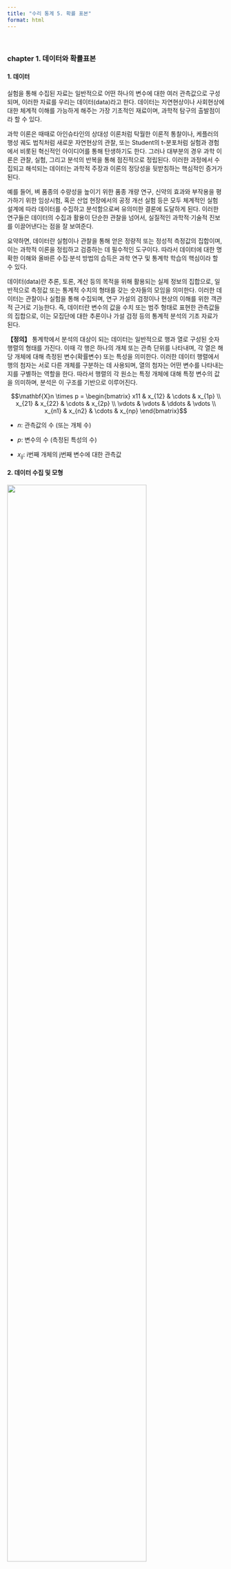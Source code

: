 ```yaml
---
title: "수리 통계 5. 확률 표본"
format: html
---
```


<br>

### chapter 1. 데이터와 확률표본 

#### 1. 데이터 

실험을 통해 수집된 자료는 일반적으로 어떤 하나의 변수에 대한 여러
관측값으로 구성되며, 이러한 자료를 우리는 데이터(data)라고 한다.
데이터는 자연현상이나 사회현상에 대한 체계적 이해를 가능하게 해주는 가장
기초적인 재료이며, 과학적 탐구의 출발점이라 할 수 있다.

과학 이론은 때때로 아인슈타인의 상대성 이론처럼 탁월한 이론적 통찰이나,
케플러의 행성 궤도 법칙처럼 새로운 자연현상의 관찰, 또는 Student의
t-분포처럼 실험과 경험에서 비롯된 혁신적인 아이디어를 통해 탄생하기도
한다. 그러나 대부분의 경우 과학 이론은 관찰, 실험, 그리고 분석의 반복을
통해 점진적으로 정립된다. 이러한 과정에서 수집되고 해석되는 데이터는
과학적 주장과 이론의 정당성을 뒷받침하는 핵심적인 증거가 된다.

예를 들어, 벼 품종의 수량성을 높이기 위한 품종 개량 연구, 신약의 효과와
부작용을 평가하기 위한 임상시험, 혹은 산업 현장에서의 공정 개선 실험
등은 모두 체계적인 실험 설계에 따라 데이터를 수집하고 분석함으로써
유의미한 결론에 도달하게 된다. 이러한 연구들은 데이터의 수집과 활용이
단순한 관찰을 넘어서, 실질적인 과학적·기술적 진보를 이끌어낸다는 점을 잘
보여준다.

요약하면, 데이터란 실험이나 관찰을 통해 얻은 정량적 또는 정성적 측정값의
집합이며, 이는 과학적 이론을 정립하고 검증하는 데 필수적인 도구이다.
따라서 데이터에 대한 명확한 이해와 올바른 수집·분석 방법의 습득은 과학
연구 및 통계학 학습의 핵심이라 할 수 있다.

데이터(data)란 추론, 토론, 계산 등의 목적을 위해 활용되는 실제 정보의
집합으로, 일반적으로 측정값 또는 통계적 수치의 형태를 갖는 숫자들의
모임을 의미한다. 이러한 데이터는 관찰이나 실험을 통해 수집되며, 연구
가설의 검정이나 현상의 이해를 위한 객관적 근거로 기능한다. 즉, 데이터란
변수의 값을 수치 또는 범주 형태로 표현한 관측값들의 집합으로, 이는
모집단에 대한 추론이나 가설 검정 등의 통계적 분석의 기초 자료가 된다.

**【정의】** 통계학에서 분석의 대상이 되는 데이터는 일반적으로 행과 열로 구성된 숫자
행렬의 형태를 가진다. 이때 각 행은 하나의 개체 또는 관측 단위를
나타내며, 각 열은 해당 개체에 대해 측정된 변수(확률변수) 또는 특성을
의미한다. 이러한 데이터 행렬에서 행의 첨자는 서로 다른 개체를 구분하는
데 사용되며, 열의 첨자는 어떤 변수를 나타내는지를 구별하는 역할을 한다.
따라서 행렬의 각 원소는 특정 개체에 대해 특정 변수의 값을 의미하며,
분석은 이 구조를 기반으로 이루어진다.

$$\mathbf{X}n \times p = \begin{bmatrix}
x11 & x_{12} & \cdots & x_{1p} \\
x_{21} & x_{22} & \cdots & x_{2p} \\
 \vdots & \vdots & \ddots & \vdots \\
x_{n1} & x_{n2} & \cdots & x_{np}
\end{bmatrix}$$

- $n$: 관측값의 수 (또는 개체 수)

- $p$: 변수의 수 (측정된 특성의 수)

- $x_{ij}$: i번째 개체의 j번째 변수에 대한 관측값

#### 2. 데이터 수집 및 모형 

![](images/빅데이터3v.png){fig-align="center" width="80%"}

Veracity(데이터 정확성) + Value(데이터 가치) = 5V of Big Data

데이터는 객관적인가? NO \<- 수집되는 데이터는 목적이 있다. even
빅데이터 - 분석자의 의도없이 매초 단위로 엄청난 자동 저장되는 데이터도
일단 분석 대상이 되는 순간 그 데이터는 목적을 가지게 되므로 객관성을
상실한다.

데이터는 관심을 갖는 모집단 개체로부터 분석 대상 특성을 관측, 측정 등을
통하여 얻어지는 숫자(고전적 데이터), 문자(텍스트 마이닝), 음성,
이미지(빅데이터) 형식이다.

![](images/탐색적 확증적.png){fig-align="center" width="80%"}

(전통적인 통계방법) 과학에서 이론이 제안되고 데이터 분석이 이루어지는
경우보다는 (빅데이터 통계방법)데이터로부터 새로운 이론이나 모형을
도출하는 경우가 많고 탐색적 자료 분석에 의해 제안된 이론이나 모형은 다시
확증적 방법에 의해 유의성이 (연구가설이 적합하다) 검증되므로 모형과
데이터는 순환 사이클을 갖는다.

통계적 모형은 과학적 진실이기 보다는 분석 대상이 되는 사실(현황)의
대표적 모형이다. 예를 들어, 회귀모형에서는 선형함수(모형)이 설명하지
못하는 오차항(e)이존재하고 이 오차항은 평균 0, 분산 $\sigma^{2}$인
정규분포를 따른다고 가정한다.

#### 3. 데이터와 모집단 

##### \(1) 모집단과 확률변수

관심의 대상이 되는 개체 전체를 모집단이라 한다. 예를 들어 코스피 지수와
등록된 기업의 주가에 관심이 있다면 코스피 등록된 기업들이 모집단이 된다.
전국 대학생들의 흡연율, 일주일 공부시간, 폰에 저장된 친구 전화번호
개수에 관심이 있다면 조사시점 기준 대학에 등록한 대학생이 모집단이 된다.

모집단을 구성하는 개체의 관심 특성을 (확률)변수라 한다. 코스피 예제에서
확률변수는 주가(시작가, 최고가, 최저가, 종가)이고 관측은 일별(주 중
5일)로 관측된다. 주가는 연속형 확률변수이고 측정형이다. 시간적
측면에서는 시계열 데이터이다. 대학생 예제의 확률변수는 흡연여부, 일주일
공부시간이다. 흡연여부와 친구번호 개수는 이산형 확률변수, 공부시간은
연속형 확률변수이다.

##### \(2)  모집단 관심 정보

![](images/확률표본.png){fig-align="center" width="40%"}

모집단 관심 특성 확률변수의 모든 정보는 $f(x;\theta)$, 확률분포함수와
모수로 요약된다. $f(x)$에 대하여 모르는 상황은 다음 2가지 중 하나이다.

1. 모집단 확률분포함수 $f(x)$는 알려져 있지 않다.

2. $f(x)$의 형태는 모수 $\theta$까지는 알려져 있다.

일반적으로 $f(x)$에 대한 관심이보다는 요약값인 $\theta$에 관심을
가지므로 위의 (2) 상황에서 추론을 한다. (예) 가구소득은 로그정규분포를
따른다고 가정하고 평균과 표준편차에 대한 추론을 하게 된다.

**모집단 확률분포함수 $f(x)$**

모집단 확률변수에 대한 모든 정보는 확률분포함수를 얻으면 얻을 수 있다.
이산형 확률변수의 모집단 확률밀도함수는 베르누이 시행 가정 하에 구할 수
있지만 연속형 모집단 확률분포함수는 이론적으로 가정하거나 수집된
데이터(확률표본)로부터 얻을 수 있는데 이를 실증적 확률분포함수라 한다.

**모수 $f(x;\theta)$**

확률분포함수의 모든 개체의 관측값의 정보를 가지고 있으므로 모집단의
확률분포함수를 구할 수 있다면 모집단에 대한 원하는 정보를 얻을수 있다.
일반적으로 이산형 데이터 모집단에 대한 확률분포함수를 얻는 것은 가능하나
연속형인 경우에는 불가능하다. 그러므로 일반적으로 모집단 확률분포함수에
대하여는 가정하게 된다.

통계학은 모집단 개체 하나 하나의 정보에 관심을 갖기보다는 확률변수의
요약 특성(예를 들면 중앙위치, 흩어진 정도 등) 값에 관심을 갖는다. 이를
모수라 하고 $\theta$라 표현한다.

### chapter 2. 확률표본 개념 

#### 1. 확률표본 정의 및 활용 

##### \(1) 확률표본 정의

확률변수 $X_{1},\ldots,X_{n}$이 다음 조건을 만족할 때, 이들을 모집단
$f(x)$로부터의 크기 n인 확률표본 random sample 이라 한다.

1. $X_{1},\ldots,X_{n}$은 서로 독립이며

2. 각각의 $X_{i}$는 동일한 확률밀도함수 또는 확률질량함수를 갖는다.

이러한 확률변수들을 우리는 독립이고 동일한 분포(iid: independent and
identically distributed)를 따르는 변수들이라고 하고 다음과 같이
표기한다. $X_{1},\ldots,X_{n} \sim \text{iid}f(x)$

모집단의 확률함수 $f(x)$가 어떤 모수 모형에 속한다고 가정할 수 있다면,
확률밀도함수는 $f(x \mid \theta)$의 형태로 표현될 수 있다. 이 경우 결합
확률함수는 다음과 같다. 여기서 동일한 모수 $\theta$가 모든 항에서
동일하게 사용된다.

$$f(x_{1},\ldots,x_{n} \mid \theta) = \overset{n}{\prod_{i = 1}}f(x_{i} \mid \theta)$$

통계적 분석에서는 모집단이 어떤 특정한 모수 모형에 속한다고 가정하되,
실제 모수 값 $\theta$는 미지수로 취급한다. 이러한 상황에서 임의표본은
위와 같은 형태의 결합 확률함수를 가지며, $\theta$는 모르는 상태로
남는다. 따라서 다양한 가능한 $\theta$ 값을 고려함으로써, 서로 다른
모집단들로부터 추출된 임의표본이 어떻게 행동할지를 연구할 수 있다.

##### \(2) 확률표본 활용

통계학에서는 확률변수, 확률변수의 관측치를 데이터(열, 변수x행, 관측치)라
하고 데이터가 가진 모든 정보는 확률밀도함수 $f(x;\theta)$에 의해
요약된다. 통계추론에서는 확률밀도함수를 요약하는 값을 모수($\theta$)라
하며 추론 관심 대상이 되는 값으로 모집단 평균, 분산, 비율 등이 대표적인
예이다. 확률밀도함수의 모수는 확률밀도함수의 형태를 결정한다.

예들 들어 이항분포의 모수는 실험 회수($n$)와 성공확률(($p$)이고,
감마분포의 모수는 형태모수, $\alpha$와 비율모수, $\beta$이다. 모집단
모수는 $\theta$로 표현되고 $\theta$ 값을 추정 estimation하거나 가설검정
hypothesis testing을 통계적 추론이라 하고 이를 위하여 모집단으로부터
확률표본(이를 데이터라 함)을 추출하게 된다.

확률표본으로부터 모수에 ["]{dir="rtl"}가장" 적절한 값, 통계량(확률표본의
함수, $T = T(X_{1},X_{2},\ldots,X_{n})$)을 계산하고 이를 이용하여 추론
을 하게 된다. 통계적 추론에서 모집단의 확률밀도함수를
$f(x;\theta),p(x;\theta)$로 하여 모수 포함하여 표현한다.

$f(x),p(x)$의 형태는 알려져 있지 않다.

모수 $\theta$는 고정된 값이나 모른다. 베이지안 추론에서는 모수
$\theta$을 확률변수 하여 추론한다.

데이터_확률표본

$$(x_{1},x_{2},...,x_{n})$$

모집단

$$f(x;\theta)$$

통계량

$$\widehat{\theta} = h(x_{1},x_{2},...,x_{n})$$

![](images/모집단 통계량.png){fig-align="center" width="40%"}

##### \(3) 확률표본 성질

    확률표본의 확률분포함수는 모집단 확률분포함수와 동일하다.

    i-번째 관측치 $x_{i}$의 확률분포함수는 모집단의 확률분포
    $f(x;\theta)$와 동일하고 다른 관측치와 서로 독립이다.

확률표본 결합확률밀도함수 $f(x_{1},x_{2},...,x_{n})$

확률표본이 갖는 정보인 확률분포함수는 다음과 같이 구해지며 이를 확률표본
결합밀도함수라 한다.

$$f(x_{1},x_{2},...,x_{n}) = (independent)f(x_{1})f(x_{2})...f(x_{n})$$

$$= (identical)f(x;\theta)f(x;\theta)...f(x;\theta) = \lbrack f(x;\theta)\rbrack^{n}$$

모집단 확률분포함수 $f(x)$를 알지 못하므로 결합확률밀도함수도 알수 없다.

확률표본 결합확률밀도함수가 추정해야 하는 모수를 포함하고 있는 경우 이를
우도함수 likelihood function 라 한다.

**【예제 ①】** 확률변수 $X_{1},\ldots,X_{n}$이 평균이 $\beta$인
지수분포로부터 추출된 크기 n의 확률표본이라고 하자. 결합확률밀도함수는
다음과 같다.

$$f(x_{1},\ldots,x_{n} \mid \beta) = \overset{n}{\prod_{i = 1}}f(x_{i} \mid \beta) = \overset{n}{\prod_{i = 1}}\frac{1}{\beta}e^{- x_{i}/\beta} = \frac{1}{\beta^{n}}e^{- (x_{1} + \cdots + x_{n})/\beta}$$

만약 모든 $X_{i}$가 1 이상 값을 가질 확률은

$$P(X_{1} > 1,\ldots,X_{n} > 1) = \int_{1}^{\infty}\cdots\int_{1}^{\infty}\overset{n}{\prod_{i = 1}}\frac{1}{\beta}e^{- x_{i}/\beta}dx_{1}\cdots dx_{n}$$

$$= \left( \int_{1}^{\infty}\frac{1}{\beta}e^{- x/\beta}dx \right)^{n} = \left( e^{- 1/\beta} \right)^{n} = e^{- n/\beta}$$

#### 2. 복원추출과 비복원추출 

**무한 모집단**

앞에서 정의된 확률표본 모형은 때때로 무한 모집단으로부터의 표본추출로
간주된다. 예를 들어, $X_{1},\ldots,X_{n}$의 값을 순차적으로 얻는 과정을
생각해 보자. 먼저 실험을 수행하여 $X_{1} = x_{1}$이 관측되고, 다음으로
실험을 반복하여 $X_{2} = x_{2}$가 관측된다.

이때 무작위 표본추출에서의 독립성 가정은 $X_{1} = x_{1}$이 먼저
관측되었더라도 $X_{2}$의 확률분포에는 아무런 영향을 주지 않는다는 것을
의미한다. 다시 말해, $x_{1}$을 무한 모집단에서
["]{dir="rtl"}제거"하더라도 모집단의 성질은 바뀌지 않기 때문에,
$X_{2} = x_{2}$ 역시 여전히 동일한 모집단에서의 무작위 추출로 간주된다.

**유한모집단 복원추출**

반면, 유한 모집단으로부터 표본을 추출하는 경우에는 실제 자료가 어떻게
수집되었는지에 따라 달라진다. 모집단의 크기가 유한한 $N$개일 때, 각 값이
동일한 확률 $\frac{1}{N}$로 선택되는 방식으로 표본을 추출한다고 하자.
선택된 첫 번째 값은 $X_{1} = x_{1}$로 기록된다. 그 다음 동일한 과정을
반복하여 $X_{2} = x_{2}$를 선택한다. 만약 동일한 값이 다시 선택된다면
$x_{1} = x_{2}$가 될 수도 있다. 이러한 표본추출 방식은 각 단계에서
선택된 값을 다시 모집단에 되돌려 놓는다는 의미에서 복원추출이라 부른다.
추출 선택 과정이 서로 영향을 미치지 않기 때문에$X_{1},\ldots,X_{n}$은
상호 독립이다.

**유한모집단 비복원추출**

비복원추출은 한 번 선택된 값은 이후의 선택에서 제외되는 방식이다.
처음에는 모집단 $\{ x_{1},\ldots,x_{N}\}$중 하나를 확률 $\frac{1}{N}$로
선택하여 $X_{1} = x_{1}$ 로 기록한다. 그 다음 두 번째 값은 나머지
$N - 1$개의 값 중에서 선택되며, 각 값은 $1/(N - 1)$의 확률로 선택된다.
이런 방식으로 $X_{1},\ldots,X_{n}$까지 계속 선택해나간다. 하지만 한 번
선택된 값은 다시 선택되지 않으므로 중복은 허용되지 않으므로
$P(X_{2} = y \mid X_{1} = y) = 0$ 상호 독립이 아니다.

하지만 흥미로운 점은, 이러한 경우에도 $X_{1},\ldots,X_{n}$은 여전히
동일한 분포를 따른다. 즉, 각각의 주변분포는 같다.

$X_{1}$의 경우, $P(X_{1} = x) = \frac{1}{N}$이다.

$X_{2}$의 주변확률분포:
$P(X_{2} = x) = \overset{N}{\sum_{i = 1}}P(X_{2} = x \mid X_{1} = x_{i}) \cdot P(X_{1} = x_{i})$

이때 $x_{i} = x$인 경우, $P(X_{2} = x \mid X_{1} = x) = 0$

나머지 $j \neq k$일 때는
$P(X_{2} = x \mid X_{1} = x_{j}) = \frac{1}{N - 1}$.

$P(X_{2} = x) = (N - 1)\left( \frac{1}{N - 1} \cdot \frac{1}{N} \right) = \frac{1}{N}$
(동일분포)

다음 예제는 유한 모집단에서의 복잡한 정확 확률 계산을, 독립성이라는 가정
하에 단순한 곱셈식으로 근사할 수 있음을 보여주는 유용한 사례이다.

**【예제 ②】** 유한 모집단 $\{ 1,2,\ldots,1000\}$에서 표본을 추출한다고
하자. 이 모집단에서 크기 n = 10인 표본을 비복원 추출로 선택한다고
가정하고 $P(X_{1} > 200,\ldots,X_{10} > 200)$을 구해보자.

(독립성 가정)
$\left( P(X > 200) \right)^{10} = \left( \frac{800}{1000} \right)^{10} = 0.107374$

(초기하분포)
$P(Y = 10) = \frac{\binom{800}{10} \cdot \binom{200}{0}}{\binom{1000}{10}} = 0.106164$

### chapter 3. 확률표본의 함수 

확률표본 $X_{1},\ldots,X_{n}$이 주어졌을 때, 일반적으로 이 값들에 대한
어떤 요약값을 계산하게 된다. $T(x_{1},\ldots,x_{n})$

여기서 함수 $T$의 정의역은 확률벡터($X_{1},\ldots,X_{n}$)의 표본공간
전체를 포함한다. 함수 $T$는 확률변수의 함수이므로 확률변수가 된다.

표본 $X_{1},\ldots,X_{n}$이 독립이고 동일한 분포를 따른다는 구조적
단순성 덕분에, 이로부터 유도되는 확률변수 $Y = T(X_{1},\ldots,X_{n})$의
분포는 비교적 다루기 쉬운 편이다. 이러한 분포는 일반적으로 표본 안의
변수들의 분포로부터 유도되므로, 이를 샘플링 sampling 분포라 부른다.
여기서는 확률변수의 합($Y = \sum X_{i}$) 형태로 정의되는 함수를
중심으로, 샘플링분포의 성질에 대해 논의할 것이다.

#### 1. 통계량 

**【정의】** $X_{1},\ldots,X_{n}$이 어떤 모집단으로부터 크기 n인 임의표본이라고 하자.
또한 $T(x_{1},\ldots,x_{n})$이 표본공간 $X_{1},\ldots,X_{n}$을
정의역으로 갖는 실수값 또는 벡터값 함수라고 하자.
$Y = T(X_{1},\ldots,X_{n})$으로 정의되는 확률변수 또는 확률벡터 $Y$를
통계량 statistic 이라 한다. 이 통계량 $Y$의 확률분포를 샘플링 분포라
한다.

통계량의 정의는 매우 폭넓지만, 단 하나의 제한 조건은 통계량은 모수의
함수가 될 수 없다는 점이다. 즉, 통계량은 오직 표본 데이터만을 기반으로
정의되어야 한다.

확률표본인 데이터로부터 실제 값이 계산되면 소문자 $t$로 표시하며 이를
모수 $\theta \subseteq \Omega$에 대한 점 추정량 point estimator 으로
사용한다.

통계량을 추정에 사용하면 추정량 , 가설 검정에 사용하면 검정통계량 이라
한다.

확률표본의 함수인 통계량도 확률변수의 함수이므로 확률변수이다. 그러므로
확률분포함수를 갖게 되므로 이를 샘플링분포라 한다.

#### 2. 평균과 분산 

**【정의】** 확률표본 $\left( X_{1},X_{2},\ldots,X_{n} \right)$의 함수
$\overset{¯}{X} = \frac{1}{n}\sum_{i}^{n}X_{i}$통계량을 표본평균이라
한다.

**【정의】** 확률표본 $\left( X_{1},X_{2},\ldots,X_{n} \right)$의 함수
$S^{2} = \frac{1}{n - 1}\sum_{i}^{n}\left( X_{i} - \overset{¯}{X} \right)^{2}$통계량을
표본분산이라 한다.
$\sum_{i}^{n}\left( x_{i} - \overset{¯}{x} \right)^{2} = \sum_{1}^{n}{x_{i}^{2} - n\overset{¯}{x}}$


**【정리】**표본분산을 최소화 하는 $a = \overset{¯}{x}$ 이다.

**【정리】** 평균 $\mu$, 분산 $\sigma^{2}$인 모집단으로부터 확률표본
$\left( X_{1},X_{2},\ldots,X_{n} \right)$의 표본평균, 표본분산에 대하여
다음이 성립한다.

$$E\left( \overline{X} \right) = E\left( \frac{1}{n}\sum_{1}^{n}X_{i} \right) = \frac{1}{n}\sum_{i}^{n}{E\left( X_{i} \right) =}\frac{1}{n}\sum_{i}^{n}{\mu =}\mu$$

$$V\left( \overline{X} \right) = V\left( \frac{1}{n}\sum x_{i} \right) = (ind)\frac{1}{n^{2}}\sum V\left( X_{i} \right) = \frac{1}{n^{2}}\sum\sigma^{2} = \frac{\sigma^{2}}{n}$$

$$ES^{2} = \mathbb{E}\left( \frac{1}{n - 1}\left\lbrack \overset{n}{\sum_{i = 1}}X_{i}^{2} - n{\overline{X}}^{2} \right\rbrack \right) = \frac{1}{n - 1}\left( n\mathbb{E}\lbrack X_{1}^{2}\rbrack - n\mathbb{E}\lbrack{\overline{X}}^{2}\rbrack \right)$$

$$ES^{2} = \frac{1}{n - 1}\left( n(\sigma^{2} + \mu^{2}) - n\left( \frac{\sigma^{2}}{n} + \mu^{2} \right) \right) = \sigma^{2}$$

표본분산은 모집단 분산의 불편 추정량이다.

#### 3. 샘플링 분포 

확률표본 함수인 통계량
$T = T\left( X_{1},X_{2},\ldots,X_{n} \right)$확률밀도함수를 샘플링
분포라 한다.

통계량을 활용하여 가설검정하거나 신뢰구간 추정을 하려면 통계량의
확률분포함수를 알아야 한다. 통계량의 확률분포함수 $f(x)$의 샘플링
확률분포함수라 한다.

모집단의 확률분포=표본확률분포이나 샘플링 확률분포함수는 상이하다.
모집단의 확률분포함수는 몰라도 샘플링 확률분포함수는 알 수 있어, 이를
이용하여 추정과 검정을 한다.

(중심극한정리) 모집단의 확률분포함수와 무관하게 표본평균, 표본합의
확률분포함수는 정규분포에 근사한다.

**【정리】** 확률표본 $X_{1},\ldots,X_{n}$이 모멘트생성함수 $M_{X}(t)$를 갖는
모집단으로부터 추출되었다고 하자. 그렇다면, 표본평균
$\overline{X} = \frac{1}{n}\overset{n}{\sum_{i = 1}}X_{i}$의
모멘트생성함수는
$M_{\overline{X}}(t) = \left\lbrack M_{X}\left( \frac{t}{n} \right) \right\rbrack^{n}$이다.

**【예제 ①】** 확률표본 $X_{1},\ldots,X_{n}$이 $\mathcal{N}(\mu,\sigma^{2})$
분포를 따르는 모집단으로부터 추출되었다고 하자. 이때, 표본평균
$\overline{X}$의 모멘트생성함수는 다음과 같다.

$$M_{\overline{X}}(t) = \left\lbrack \exp\left( \mu \cdot \frac{t}{n} + \frac{\sigma^{2}(t/n)^{2}}{2} \right) \right\rbrack^{n} = \exp\left( n\left( \mu \cdot \frac{t}{n} + \frac{\sigma^{2}(t/n)^{2}}{2} \right) \right) = \exp\left( \mu t + \frac{\sigma^{2}}{2n}t^{2} \right)$$

이로부터,
$\overline{X} \sim \mathcal{N}\left( \mu,\frac{\sigma^{2}}{n} \right)$.

**【예제 ②】** 확률표본 $X_{1},\ldots,X_{n}$이 감마분포
$\text{Gamma}(\alpha,\beta)$를 따른다고 하자. 표본평균 $\overline{X}$의
모멘트생성함수는 다음과 같으므로 표본평균의 샘플링분포는
$\overline{X} \sim \text{Gamma}(n\alpha,\beta/n)$ 또한 감마분포이다.

$$M_{\overline{X}}(t) = \left\lbrack \left( \frac{1}{1 - \beta(t/n)} \right)^{\alpha} \right\rbrack^{n} = \left( \frac{1}{1 - (\beta/n)t} \right)^{n\alpha}$$

**【정리】** 만약 $(X,Y)$가 서로 독립이며 연속형 확률변수이고, 각각의 확률밀도함수가
$f_{X}(x),f_{Y}(y)$라고 하자. 그러면 이들의 합 $Z = X + Y$의
확률밀도함수는 다음과 같은 컨볼루션 convolution으로 주어진다.
$f_{Z}(z) = \int_{- \infty}^{\infty}f_{X}(w)f_{Y}(z - w)dw$

**【예제 ③】** 독립인 코쉬 확률변수
$U \sim \text{Cauchy}(0,\sigma),V \sim \text{Cauchy}(0,\tau)$가 있을 때
$U + V$의 확률밀도함수는 $\text{Cauchy}(0,\sigma + \tau)$이다.

$$f_{U}(u) = \frac{1}{\pi\sigma} \cdot \frac{1}{1 + (u/\sigma)^{2}},f_{V}(v) = \frac{1}{\pi\tau} \cdot \frac{1}{1 + (v/\tau)^{2}}, - \infty < u,v < \infty$$

$$f_{Z}(z) = \int_{- \infty}^{\infty}\frac{1}{\pi\sigma} \cdot \frac{1}{1 + (w/\sigma)^{2}} \cdot \frac{1}{\pi\tau} \cdot \frac{1}{1 + \left( \frac{z - w}{\tau} \right)^{2}}dw$$

$$f_{Z}(z) = \frac{1}{\pi(\sigma + \tau)} \cdot \frac{1}{1 + \left( \frac{z}{\sigma + \tau} \right)^{2}}, - \infty < z < \infty$$

위치-척도 분포
$X_{i} \sim \frac{1}{\sigma}f\left( \frac{x - \mu}{\sigma} \right)$
가족으로부터 추출된 확률표본 합의 샘플링 분포는 동일 확률밀도함수를
가지며 위치 파라미터는 유지되고, 척도 파라미터는 단순히 더해진다.
코쉬분포의 합, 정규분포의 합, 감바분포의 합이 대표적인 예이다.

**【정리】** 확률표본 $X_{1},\ldots,X_{n}$가 다음의 지수족 모집단에서 추출되었다고
하자.
$f(x \mid \theta) = h(x)c(\theta)\exp\left( \overset{k}{\sum_{i = 1}}w_{i}(\theta)t_{i}(x) \right)$,
이때, 통계량 $T_{1},\ldots,T_{k}$를
$T_{i}(X_{1},\ldots,X_{n}) = \overset{n}{\sum_{j = 1}}t_{i}(X_{j}),i = 1,\ldots,k$와
같이 정의한다면, 이 통계량들의 결합분포는 다음과 같은 형태의 지수족이
된다.$f_{T}(u_{1},\ldots,u_{k} \mid \theta) = H(u_{1},\ldots,u_{k})\lbrack c(\theta)\rbrack^{n}\exp\left( \overset{k}{\sum_{i = 1}}w_{i}(\theta)u_{i} \right)$

이 정리는, 지수족으로부터 추출된 표본의 충분통계량 역시 지수족의 형태를
갖는 분포를 따른다는 중요한 결과를 제시한다.

【예제 ④】 확률표본 $X_{1},\ldots,X_{n}$이 $Bernoulli(p)$분포에서
추출되었다고 하자.
$T_{1}(X_{1},\ldots,X_{n}) = \overset{n}{\sum_{i = 1}}X_{i}$는
충분통계량이다.$k = 1,c(p) = 1 - p,w_{1}(p) = \log\left( \frac{p}{1 - p} \right),t_{1}(x) = x$

### chapter 4. 정규분포로부터의 확률표본 

정규분포를 따르는 모집단은 여전히 가장 널리 사용되는 통계 모형 중
하나이며, 이로부터 표본을 추출하면 표본 통계량의 유용한 성질뿐 아니라,
잘 알려진 여러 셈플링 분포도 함께 유도된다. 통계 모형에 대한 추론은
정규분포를 가정하여 발전한 것과 무관하지 않다.

#### 1. 표본평균과 표본분산의 샘플링 분포 

**【정리】** 확률표본 $X_{1},\ldots,X_{n}$이 $\mathcal{N}(\mu,\sigma^{2})$분포에서
추출되었다고 하자. 표본평균
$\overline{X} = \frac{1}{n}\overset{n}{\sum_{i = 1}}X_{i}$, 표본분산
$S^{2} = \frac{1}{n - 1}\overset{n}{\sum_{i = 1}}(X_{i} - \overline{X})^{2}$에 대하여 다음이 성립한다.

1. $\overline{X}$와 $S^{2}$는 서로 독립인 확률변수이다.

2. $\overline{X} \sim \mathcal{N}(\mu,\sigma^{2}/n)$

3. $(n - 1)S^{2}/\sigma^{2} \sim \chi^{2}(n - 1)$

#### 2. 카이제곱 확률변수에 대한 성질 

**【보조정리】**

1. 만약 $Z$가 표준정규분포 $\mathcal{N}(0,1)$를 따른다면, $Z^{2}$는
    자유도 1인 카이제곱 분포를 따른다. $Z^{2} \sim \chi_{1}^{2}$

2. 독립인 카이제곱 확률변수 $X_{1},\ldots,X_{n}$가 각각 자유도
    $p_{1},\ldots,p_{n}$을 갖는다고 하자. 확률표본의 합은
    $X_{1} + \cdots + X_{n} \sim \chi_{p_{1} + \cdots + p_{n}}^{2}$을
    따른다.

#### 3. 정규 변수들의 선형결합 간의 독립성 판별 

**【보조정리】** $X_{j} \sim \mathcal{N}(\mu_{j},\sigma_{j}^{2}),j = 1,\ldots,n$이 서로 독립이라고 하자. 상수 $a_{ij},b_{rj}$에 대해
$i = 1,\ldots,k,r = 1,\ldots,m,j = 1,\ldots,n$, 단 $k + m \leq n$이라
하자. 다음과 같이 선형결합을 정의한다.

$U_{i} = \overset{n}{\sum_{j = 1}}a_{ij}X_{j},i = 1,\ldots,k$,
$V_{r} = \overset{n}{\sum_{j = 1}}b_{rj}X_{j},r = 1,\ldots,m$

- 두 확률변수 $U_{i}$와 $V_{r}$는 독립일 필요충분조건은 공분산이 0일
    때이다.
    $U_{i}\bot V_{r} \Longleftrightarrow \text{Cov}(U_{i},V_{r}) = 0$.
    공분산은 다음과 같이 계산된다.
    $\text{Cov}(U_{i},V_{r}) = \overset{n}{\sum_{j = 1}}a_{ij}b_{rj}\sigma_{j}^{2}$
- 벡터 $(U_{1},\ldots,U_{k})$와 $(V_{1},\ldots,V_{m})$이 상호 독립이기
    위한 필요충분조건은 모든 $i = 1,\ldots k,$와 $r = 1,\ldots,m$에
    대하여 $U_{i}\bot V_{r}$이다. 즉, 각 쌍의 선형결합이 모두 독립일 때,
    전체 벡터도 독립이다.

1. 표본평균 $\overline{X}$와 표본분산 $S^{2}$의 독립성 증명

2. 분산분석(ANOVA)에서 독립성 증명: 집단 간 제곱합(SSB)과 집단 내 제곱합(SSW)이 독립임을 보일 때 유용하다.
즉, F-분포의 분자와 분모가 독립이라는 성질을 확인할 때 자주 등장한다.

3. 회귀분석에서 잔차(residual)와 추정량의 독립성: 예측값과 오차항이 독립이라는 성질을 정규 가정하에서 보장할 때 사용된다.

4. 고급 통계 이론 및 추정량의 분산 계산: 선형 추정량의 분산 공식을 도출하거나, 선형 회귀에서 BLUE(최선선형불편추정량) 조건을 분석할 때도 활용된다.

5. 다변량 정규분포의 성질 분석: 독립성 조건을 갖는 여러 선형변환 결과들이 서로 독립이 되는지 판단할 때.

#### 4. 정규분포로부터 유도된 분포 

##### \(1) t-분포

위에서 유도한 분포들은, 정규성을 가정한 통계 분석의 출발점으로 매우
중요하다. 실제로, 대부분의 실제 통계 분석 상황에서는 모분산
$\sigma^{2}$의 값을 알지 못한다. 따라서, 모평균 $\mu$에 대한 추론을 위해
$\overline{X}$의 변동성을 이해하려면 우선 $\sigma^{2}$를 추정해야 한다.
이 주제는 1900년대 초, W. S. Gosset에 의해 처음으로 연구되었으며, 그는
Student라는 필명으로 논문을 발표하였다. Student의 업적은 오늘날 우리가 t
분포라 부르는 Student의 t 분포로 이어졌다.

정규분포 $N(\mu,\sigma^{2})$로부터의 확률표본 평균 $\overline{X}$에
대하여 다음이 성립한다.
$\frac{\overline{X} - \mu}{\frac{\sigma}{\sqrt{n}}} \sim N(0,1)$. 여기서
모집단 표준편차 $\sigma$ 값을 안다면 모평균 $\mu$에 대한 추론이
가능하다. 그러나 만약 $\sigma$ 값을 모른다면 가정하에 t-분포가
유도되었다.

$$\frac{\overline{X} - \mu}{\frac{S}{\sqrt{n}}} = \frac{\left( \overline{X} - \mu \right)/(\sigma/\sqrt{n})}{\sqrt{S^{2}/\sigma^{2}}} = \frac{N(0,1)}{\sqrt{\chi_{n - 1}^{2}/(n - 1)}} \sim t(n - 1)$$

##### \(2) F-분포

통계적 추론에서 우리는 종종 두 개 이상의 모집단을 비교해야 하는 상황에
놓이게 된다. 특히, 여러 집단 간 평균이 서로 동일한지 검정하고자 할 때,
단순히 두 집단만을 비교하는 t-검정만으로는 충분하지 않다. 예를 들어, 세
가지 종류의 약물이 혈압에 미치는 영향을 비교하고자 한다면, 각 약물
그룹의 평균 혈압을 비교해야 하고, 이를 위해 분산분석(ANOVA)이 사용된다.

F-분포는 영국의 통계학자 Ronald A. Fisher에 의해 도입되었다. 그는
1920년대 농업 실험을 설계하면서, 여러 가지 비료의 효과를 비교하는 문제에
직면하였고, 이를 해결하기 위해 집단 간 변동과 집단 내 변동의 비율을
비교하는 통계량이 필요했다. 이렇게 하여 F-검정과 분산분석 기법이
탄생하게 되었고, 그 기반이 되는 확률분포가 F-분포이다. 분산분석의 핵심은
전체 변동(총제곱합)을 집단 간 변동(처리 제곱합)과 집단 내 변동(오차
제곱합)으로 분해하고, 이들 제곱합을 자유도로 나눈 평균제곱(mean
square)의 비율을 통해 유의성을 검정하는 데 있다. 이때 사용되는
검정통계량이 바로 F-분포를 따르는 통계량이다.

**【정의】** 두 독립적인 정규 모집단에서 각각 다음과 같은 표본을 추출한다고 하자.

$X_{1},\ldots,X_{n} \sim \mathcal{N}(\mu_{X},\sigma_{X}^{2})$,
$Y_{1},\ldots,Y_{m} \sim \mathcal{N}(\mu_{Y},\sigma_{Y}^{2})$

이때, 표본분산들 $S_{X}^{2},S_{Y}^{2}$를 사용하여 다음과 같은 통계량을
정의한다.

$F = \frac{(S_{X}^{2}/\sigma_{X}^{2})}{(S_{Y}^{2}/\sigma_{Y}^{2})}$.
이때 이 $F$는 자유도 $n - 1$과 $m - 1$을 갖는 Snedecor의 $F$-분포를
따른다.

**【정리】**

- 만약 $X \sim F_{p,q}$ 라면, 그 역수인 $1/X \sim F_{q,p}$를 따른다.

- 만약 $X \sim t_{q}$이면, $X^{2} \sim F_{1,q}$이다.

- 만약 $X \sim F_{p,q}$이면, $\frac{(p/q)X}{1 + (p/q)X} \sim \text{Beta}\left( \frac{p}{2},\frac{q}{2} \right)$이다.

### chapter 5. 순서통계량 

확률표본에서 가장 작거나 큰 값, 또는 중앙값과 같은 관측값들은 단순한 평균이나 분산 외에도 중요한 요약 정보를 제공할 수 있다. 예를 들어, 지난 50년간 기록된 최대 홍수 수위나 최저 기온은 향후 재난 예방과 대비에 유용한 기준이 될 수 있으며, 지난달 주택의 중위 가격은 생활비나 주거비용을 추정하는 데 실질적인 참고 자료가 된다.

평균과 중앙값은 서로 관련되어 있지만, 측정하는 특성과 해석의 관점에서는 분명한 차이가 있다. 이를 이해하기 위해 서울 아파트 가격을 예로 들어보자.

일부 부동산 정책 입안자들은 “서울 아파트의 평균 매매 가격이 14억 원이므로 현재의 금융 조건이나 세금 정책은 타당하다”고 주장한다. 그러나 많은 실수요자들은 “실제로는 절반 이상의 거래가 9억 원 이하에서 이뤄지고 있으며, 15억 원 이상의 고가 아파트는 강남권 등 특정 지역에만 집중되어 있다”고 말한다. 실제로 몇 채의 초고가 아파트만으로도 전체 평균 가격이 크게 상승할 수 있다.

이처럼 평균은 극단값(outliers)에 민감하게 반응하여 대표값으로서 왜곡될 수 있으며, 중앙값은 보다 전형적인 거래 수준을 반영해 실생활과 정책 판단에 더 유용한 지표가 될 수 있다.

#### 1. 순서통계량 정의 

**【정의】** 이러한 값들은 모두 순서통계량 order statistics 이라 불리며, 자료의 크기
순서에 따라 결정되는 통계량이다. 모집단
$f(x),x \in S = \left\{ x;a < x < b \right\}$으로부터의 확률표본
$(X_{1},X_{2},\ldots,X_{n})$ 크기 순으로 정렬하고
$X_{(1)} \leq X_{(2)} \leq \ldots \leq X_{(n)}$ 이를 순서 통계량이라
한다.

- 최소값 minimum value : $X_{(1)} = \min_{i}{(x_{1},x_{2},\ldots,x_{n})}$

- 최대값 maximum value : $X_{(n)} = \max_{i}{(x_{1},x_{2},\ldots,x_{n})}$

- 범위 range : $R = X_{(n)} - X_{(1)}$

- 중앙값 median : $P(X \leq {\overset{˜}{x}}_{m}) = \frac{1}{2}$을
만족하는 ${\overset{˜}{x}}_{m}$이다.

- 표본 데이터 중앙값 : $M = \{\begin{matrix}
X_{((n + 1)/2)} & \text{if}n\text{is odd} \\
 & \\
\frac{1}{2}\left( X_{(n/2)} + X_{(n/2 + 1)} \right) & \text{if}n\text{is even}
\end{matrix}$

**【정의】** 백분위값 percentile은 주어진 값보다 작은 관측값의 비율을 나타내는 중요한
지표이다. 0과 1 사이의 어떤 수 $p$에 대해, 샘플에서의 $(100p)\%$백분위는
전체 표본 중 약 $np$개의 관측값이 그 값보다 작고, 약 $n(1 - p)$개의
관측값이 그 값보다 큰 위치에 있는 값으로 정의된다. $Q_{p} = F^{- 1}(p)$

샘플에서의 $100p$번째 백분위는 다음 관측값으로 정의된다.

$p$가 $\frac{1}{2n} < p < 0.5$ 범위: $X_{(np)}$

- $0.5 < p < 1 - \frac{1}{2n}$ 범위 : $X_{(n + 1 - n(1 - p))}$

**표본 백분위**

표본 데이터의 $p$th백분위수는 $k = (n + 1)p$가 정수이면 $X_{(k)}$이나
실수인 경우에는 다음 방법으로 구한다. $(n + 1)p = k + r,0 < r < 1$,
$r$은 소수 부분으로 가중치로 사용된다. $p$th백분위수 :
$(1 - r)X_{(k)} + rX_{(k + 1)}$

#### 2. 순서 통계량 결합, 주변 확률밀도함수 

순서통계량 $X_{(1)},X_{(2)},\ldots,X_{(n)}$의 결합 확률밀도함수는 다음과
같다.

**【정리】** $$f_{X_{(1)},\ldots,X_{(n)}}(x_{1},\ldots,x_{n}) = \{\begin{matrix}
n! \cdot f_{X}(x_{1})\cdots f_{X}(x_{n}), & \text{if} - \infty < x_{1} < \cdots < x_{n} < \infty \\
0, & \text{otherwise}
\end{matrix}$$

**【정리】** $X_{(1)},\ldots,X_{(n)}$을 확률표본 $X_{1},\ldots,X_{n}$의
순위통계량이라 하자. 이 확률표본은 누적분포함수$F_{X}(x)$, 확률밀도함수
$f_{X}(x)$를 갖는 연속 분포에서 추출된 것이다. 이때, $X_{(j)}$의
확률밀도함수는 다음과 같다.

$$f_{X_{(j)}}(x) = \frac{n!}{(j - 1)!(n - j)!}f_{X}(x)\lbrack F_{X}(x)\rbrack^{j - 1}\lbrack 1 - F_{X}(x)\rbrack^{n - j}$$

- 최대값 확률밀도함수 : $f_{X_{(n)}}(x) = nF(x)^{n - 1}f(x)$

- 최소값 확률밀도함수 : $f_{X_{(1)}}(x) = n(1 - F{(x))}^{n - 1}f(x)$

$1 \leq i < j \leq n$일 때, 순위통계량 $X_{(i)},X_{(j)}$의 결합
확률밀도함수는 다음과 같다.

$$f_{X_{(i)},X_{(j)}}(u,v) = \frac{n!}{(i - 1)!(j - 1 - i)!(n - j)!}f_{X}(u)f_{X}(v)\lbrack F_{X}(u)\rbrack^{i - 1}\lbrack F_{X}(v) - F_{X}(u)\rbrack^{j - 1 - i}\lbrack 1 - F_{X}(v)\rbrack^{n - j}$$

#### 3. 상자수염그림 

**사분위 quartile**

표본 데이터의 $p = 25,50,75$인 순서 통계량을 1사분위수 first
quartile($Q_{1}$), 2사분위수 second quartile($Q_{2}$), 3사분위수 third
quartile($Q_{13}$)이라 한다. 2사분위수를 중앙값 median이라 한다.

- 사분위 범위 inter-quartile range : ${IQR = Q}_{3} - Q_{1}$

**상자 수염 그림 box whisker plot**

![](images/상자수염그림.png){fig-align="center" width="40%"}

- 5개 요약 통계량 표현 : (최소값, 1사분위, 중앙값, 3사분위, 최대값)

- 하한 펜스 lower fence : $Q_{1} - 1.5IQR$

- 상한 펜스 upper fence : $Q_{3} + 1.5IQR$

- 상한, 하한 펜스를 벗어나는 값들을 이상치 outlier 라 한다. 1.5 대신 3을 사용하면 극심한 severe 이상치라 진단한다.

### chapter 6. 수렴개념 

#### 1. 확률수렴 

표본크기가 무한대(이론적이고 가상적인 개념)로 접근하는 경우 표본
통계량의 변화에 대한 내용을 다룬다.

**【확률수렴】 **$X_{n}\overset{P}{\rightarrow}X$

$\{ X_{n}\}$ 확률변수 시퀀스, $X$ 확률변수일 때 다음을 만족하면
$X_{n}$은 $X$에 확률 수렴한다고($X_{n}$ convergence in probability)
정의한다.

$\lim_{n \rightarrow \infty}{P\left( \left| X_{n} - X \right| \geq \epsilon \right) = 0forall\epsilon > 0}$
⬄

$\lim_{n \rightarrow \infty}{P\left( \left| X_{n} - X \right| < \epsilon \right) = 1forall\epsilon > 0}$

**(WLLN weak law of large numbers)** $\{ X_{n}\}$은 평균 $\mu$, 분산
$\sigma^{2} < \infty$을 갖는iid 확률변수 시퀀스라 하면
표본평균(${\overset{¯}{X}}_{n}$)은 평균($\mu$)에 확률 수렴한다.
${\overset{¯}{X}}_{n}\overset{P}{\rightarrow}\mu$

$E\left( {\overset{¯}{X}}_{n} \right) = \mu,V\left( {\overset{¯}{X}}_{n} \right) = \frac{\sigma^{2}}{n}$이므로
Chebyshev inequality 정리
$P\left( |X - \mu| > k\sigma \right) \leq \frac{1}{k^{2}}$에 의해 다음이
성립한다.

$P\left( \left| {\overset{¯}{X}}_{n} - \mu \right| \geq \epsilon \right) = P\left( \left| \overset{¯}{X_{n}} - \mu \right| \geq (\epsilon\sqrt{n}/\sigma)(\sigma/\sqrt{}n) \right) \leq \frac{\sigma^{2}}{n\epsilon^{2}} \rightarrow 0$

**【정리】** $X_{1},X_{2},\ldots$이 확률변수 $X$에 확률 수렴 하면 연속함수 $g$에
대하여 ${g(X}_{1}),g(X_{2}),\ldots$은 $g(X)$에 확률 수렴한다.
$X_{n}\overset{P}{\rightarrow}X$ 이면
${g(X}_{n})\overset{P}{\rightarrow}g(X)wheregiscontinuousfunction$.

**【정리】** $X_{n}\overset{P}{\rightarrow}X,Y_{n}\overset{P}{\rightarrow}Y$ 이면
${X_{n}Y}_{n}\overset{P}{\rightarrow}XY$

**【정의】** 확률분포함수 $F(x;\theta)$를 갖는 모집단으로부터 확률표본
$X_{1},X_{2},\ldots,X_{n}$의 통계량
$T_{n} = t(x_{1},x_{2},\ldots,x_{n})$이 다음을 만족하면 모수 $\theta$의
일치 추정량이라 한다.

$T_{n}\overset{P}{\rightarrow}\theta$ ⬄ 표본평균은 모평균의 일치
추정량이다.

【예제 ①】 $\{ X_{n}\}$은 평균 $\mu$, 분산 $\sigma^{2} < \infty$을 갖는
확률표본 시퀀스라 하자. 표본분산
$S_{n}^{2} = \frac{1}{n - 1}\sum_{i}^{n}{(X_{i} - {\overset{¯}{X}}_{n})}$은
모집단 분산 $\sigma^{2}$의 일치 추정량 이다.
$S_{n}^{2}\overset{P}{\rightarrow}\sigma^{2}$

$S_{n}^{2} = \frac{1}{n - 1}\sum_{i}^{n}{\left( X_{i} - {\overset{¯}{X}}_{n} \right)^{2} = \frac{n}{n - 1}(\frac{1}{n}\sum_{i}^{n}{X_{i}^{2} - {\overset{¯}{X}}_{n}^{2}})\overset{P}{\rightarrow}1\left( E\left( X^{2} \right) - \mu^{2} \right) = \sigma^{2}}$
표본분산은 모분산 일치 추정량 이다.

#### 2. 거의 확실한 수렴 ALL sure convergence 

**【정의】** $\{ X_{n}\}$ 확률변수 시퀀스, $X$ 확률변수일 때 다음을 만족하면
$X_{n}$은 $X$에 거의 확실한 수렴을 한다고 정의한다.
$P\left( \underset{n \rightarrow \infty}{lim}\left| X_{n} - X \right| < \epsilon \right) = 1forall\epsilon > 0$

**【정의】** 평균 $\mu$, 분산 $\sigma^{2} < \infty$을 갖는 확률표본 평균
${\overset{¯}{X}}_{n}$은 평균에 거의 확실히 수렴한다. (강한 대수의 법칙)

$P\left( \underset{n \rightarrow \infty}{lim}\left| {\overset{¯}{X}}_{n} - \mu \right| < \epsilon \right) = 1forall\epsilon > 0$

#### 3. 분포 수렴 convergence in distribution 

**【정의】** $\{ X_{n}\}$ 확률변수 시퀀스, $X$ 확률변수이고 $F_{X_{n}},F_{X}$ 각각
$X_{n},X$ 확률분포함수일 때 다음을 만족하면 $X_{n}$은 $X$에 분포
수렴한다고 정의한다. $X_{n}\overset{D}{\rightarrow}X$

$\lim_{n \rightarrow \infty}{F_{X}}_{n}(x) = F_{X}(x)forallx \in C(F_{X})$.

확률변수 $X$의 분포를 $X_{n}$의 한계 limiting asymptotic 분포라 한다.

**【정리】** $X_{n}$ 확률변수 시퀀스가 $X$ 확률변수에 확률 수렴하면 $X_{n}$은 $X$에
분포 수렴한다.
$ifX_{n}\overset{P}{\rightarrow}X,thenX_{n}\overset{D}{\rightarrow}X$.


**【예제】** $X_{1},X_{2},\ldots$은 $U(0,1)$으로부터 확률표본이다. 최대값
$X_{(n)}$의 극한 분포를 구하라.

$U(0,1)$ 로부터 확률표본 이므로 $n \rightarrow \infty$로 가면
$X_{(n)}$은 1에 근사해야 한다.

$$P\left( \left| X_{(n)} - 1 \right| \geq \epsilon \right) = P\left( X_{(n)} \geq 1 + \epsilon \right) + P\left( X_{(n)} \leq 1 - \epsilon \right) = P\left( X_{(n)} \leq 1 - \epsilon \right)$$

확률표본 이므로
$P\left( X_{(n)} \leq 1 - \epsilon \right) = \Pi_{i}^{n}P\left( X_{i} \leq 1 - \epsilon \right) = (1 - \epsilon)^{n}$

만약 $\epsilon = \frac{t}{n}$라 놓으면
$P\left( X_{(n)} \leq 1 - \frac{t}{n} \right) = \left( 1 - \frac{t}{n} \right)^{n} \rightarrow e^{- t}$
이다.

$P\left( {n(1 - X}_{(n)}) \leq t \right) \rightarrow e^{- t}$ 이므로
${n(1 - X}_{(n)})$ 극한 분포는 $\beta = 1$인 지수분포이다.

**【극한 확률분포함수】**

$X_{n}$ 의 확률밀도함수를 이용하여 극한 확률분포함수를 구하는 것은 쉽지
않아 누적 확률분포함수를 이용하는 것이 편리하다.

$X_{n}$ 확률밀도함수를 $p_{n}(x) = \left\{ \begin{array}{r}
1,x = 2 + \frac{1}{n} \\
0,otherwise
\end{array} \right.\ $이라 하자.

극한 확률밀도함수는 $\lim_{n \rightarrow \infty}{p_{n}(x) = 0}forallx$,
즉 극한 확률밀도함수가 존재하지 않는다. $X_{n}$ 누적 확률분포함수는
$F_{n}(x) = \left\{ \begin{array}{r}
0,x < 2 + \frac{1}{n} \\
1,x \leq 2 + \frac{1}{n}
\end{array} \right.\ $이므로 극한 확률분포함수는
$F(x) = \left\{ \begin{array}{r}
0,x < 2 \\
1,x \leq 2
\end{array} \right.\ $ 이다.

**【중심극한정리 central limit theorem】**

$X_{1},X_{2},\ldots$은 평균, 분산이
$E\left( X_{i} \right) = \mu < \infty,V\left( X_{i} \right) = \sigma^{2} < \infty$
로부터 확률표본이다.
$\frac{\sqrt{n}({\overset{¯}{X}}_{n} - \mu)}{\sigma}$의 극한분포는
표준정규분포이다.

**【예제】** $X_{1},X_{2},\ldots$은 평균, 분산이
$E\left( X_{i} \right) = p,V\left( X_{i} \right) = p(1 - p)$인
베르누이분포 로부터 확률표본이다. 표본비율
$\overset{\hat{}}{p} = \frac{\sum x_{i}}{n}$의 극한 분포는 중심극한
정리에 의해
$\frac{\sqrt{n}\left( \overset{\hat{}}{p} - p \right)}{p(1 - p)}\overset{D}{\rightarrow}N(0,1)$
이다.

**【예제】** $X_{1},X_{2},\ldots,X_{n}$은 $NB(r,p)$의 확률표본이라 하면
$E\left( X_{i} \right) = \frac{r(1 - p)}{p},V\left( X_{i} \right) = \frac{r(1 - p)}{p^{2}}$
이므로

중심극한정리에 의해
$\frac{\sqrt{n}({\overset{¯}{X}}_{n} - r(1 - p)/p)}{\sqrt{r(1 - p)/p^{2}}}$
극한분포는 정규분포에 근사한다.

**【$\Delta$-method theorem】**

$X_{n}$ 시퀀스에 대하여
$\sqrt{n}\left( X_{n} - \theta \right)\overset{D}{\rightarrow}N(0,\sigma^{2})$
이며 $g(x)$가 미분 가능한 연속형 함수이면 $g(X_{n})$ 시퀀스에 대하여
$\sqrt{n}\left( {g(X}_{n}) - g(\theta) \right)\overset{D}{\rightarrow}N(0,\sigma^{2}\left( g'(\theta) \right)^{2})$이
성립한다.

【예제】 $X_{n}$은 평균, 분산이
$E\left( X_{i} \right) = p,V\left( X_{i} \right) = p(1 - p)$인
베르누이분포로부터 확률표본이다.

$X_{n} = \overset{\hat{}}{p} = \frac{\sum x_{i}}{n}$이므로
$\frac{\sqrt{n}\left( \overset{\hat{}}{p} - p \right)}{p(1 - p)}\overset{D}{\rightarrow}N(0,1)$

오즈비 $\frac{p}{1 - p}$ 추정한다고 하자.
$X_{n} = \frac{\overset{\hat{}}{p}}{1 - \overset{\hat{}}{p}}$이고
$g(p) = \frac{p}{1 - p}$이다. ${E(X}_{n}) = \frac{p}{1 - p}$,
$V\left( \frac{\overset{\hat{}}{p}}{1 - \overset{\hat{}}{p}} \right) \approx \left\lbrack g'(p) \right\rbrack^{2}V\left( \overset{\hat{}}{p} \right) = \left\lbrack \frac{1}{(1 - p)^{2}} \right\rbrack^{2}\frac{p(1 - p)}{n} = \frac{p}{n(1 - p)^{3}}$

$\sqrt{n}\left( X_{n} = \frac{\overset{\hat{}}{p}}{1 - \overset{\hat{}}{p}} - g(p) \right)\overset{D}{\rightarrow}N(0,\frac{p}{n(1 - p)^{3}})$.

### chapter 7. 확률표본 생성 : 시뮬레이션 

확률변수의 특성을 설명하기 위한 다양한 방법들---변환, 분포, 적률 계산,
극한 정리를 다루었다.이러한 확률변수들은 실제 현상을 설명하고 모형화하는
데 사용되며, 이 변수들에 대한 관측값이 우리가 수집하는 데이터가 된다.

#### 1. 개념 

**정의**

관심 대상인 사회현상이나 자연현상에 대한 통찰력을 얻기 위한 시스템
모델링, 실체적 혹은 추상적인 시스템(프로세스)의 주요 특성을 정형화하여
임의 공간에서 모방 실현하는 것을 의미한다.

**필요성**

수학 모형의 해를 대수적 처리 불가능, 근사 해, 현실에서 실행이 불가능할
때, 새로운 정책 효과 측정, 우주 비행 시 발생 문제 예측, 효율성: 비용과
시간 측면, 모의 비행, 교통 신호 체계 변환, 콜 센터/은행 창구 적정 서비스
직원 수

![](images/시뮬레이션.png){fig-align="center" width="60%"}

**난수생성과 시뮬레이션**

난수 생성과 시뮬레이션은 매우 밀접한 관계를 가지고 있다. 시뮬레이션을
수행할 때 현실 세계의 복잡한 현상을 모델링하고 예측하기 위해 무작위한
요소를 포함하는 것이 중요한데 이것이 바로 난수 생성이 시뮬레이션에
사용되는 주된 이유 중 하나이다.

1.  불확실성 모델링: 현실 세계의 많은 요소들은 불확실성을 내포하고
    있는데 이러한 불확실성을 모델링하기 위해 난수가 사용될 수 있다. 날씨
    예보 시뮬레이션에서는 다양한 요인들에 따라 다른 결과가 발생할 수
    있으며 이를 모델링하기 위해 난수를 사용할 수 있다.

2.  테스트 및 검증: 복잡한 모델이나 알고리즘을 시뮬레이션하고 검증할 때,
    난수는 다양한 상황을 시뮬레이션하는 데 사용될 수 있다. 자율 주행
    자동차의 시뮬레이션에서는 다양한 운전 상황을 난수를 사용하여 시험할
    수 있다.

3.  결과의 변동성 도입: 난수를 사용하여 모델의 결과에 변동성을 도입할 수
    있는데 재무 모델링에서는 주식 시장의 랜덤한 움직임을 모델링하기 위해
    난수를 사용할 수 있다.

4.  몬테카를로 시뮬레이션: 몬테카를로 시뮬레이션은 무작위 샘플링을
    사용하여 복잡한 문제의 근사해를 찾는 데 사용하는데 시뮬레이션에서는
    난수가 필수적으로 사용된다.

난수 생성은 이러한 시뮬레이션 과정에서 중요한 요소입니다. 올바른 난수
생성은 시뮬레이션 결과의 정확성과 신뢰성을 보장하는 데 도움이 되므로
신뢰할 수 있는 난수 생성 알고리즘과 적절한 난수 분포 선택이 필요하다.

**시뮬레이션을 통한 근사 계산 (법칙을 활용한 검증)**

통계 추론은 우리는 모집단 분포 $f(x|\theta)$로부터 확률변수
$X_{1},\ldots,X_{n}$을 관측하고 그 분포의 특성을 이용하여 이 변수들의
행동을 설명하고자 한다. 여기서는 그와 반대로, 주어진 분포
$f(x|\theta)$로부터 무작위 확률표본 $X_{1},\ldots,X_{n}$을 생성하는
방법에 초점을 둔다.

**【예제】** 전구 수명이 지수분포 $\text{Exponential}(\lambda)$를 따르는다고
하자. 생산된 전구 $c$개의 부품 중 적어도 $t$개 이상이 $h$시간 이상
작동할 확률을 구한다고 하자.

$$\begin{matrix}
p_{1} & = P(\text{부품이}h\text{시간 이상 작동}) \\
 & = P(X \geq h \mid \lambda)
\end{matrix}$$

$$\begin{matrix}
p_{2} & = P(\text{적어도}t\text{개 이상의 부품이}h\text{시간 이상 작동}) \\
 & = \overset{c}{\sum_{k = t}}\binom{c}{k}p_{1}^{k}(1 - p_{1})^{c - k}
\end{matrix}$$

$p_{1} = \int_{h}^{\infty}\frac{1}{\lambda}e^{- x/\lambda}dx = e^{- h/\lambda}$이
계산 가능하다면 $p_{2}$ 확률 계산도 용이하다.

위의 예제에서 $p_{2}$ 계산이 불가능한 경우 원하는 분포를 따르는
확률변수들을 시뮬레이션을 통해 생성한 후, 대수의 법칙을 이용하여 그
시뮬레이션의 타당성을 검증하는 것이다.

- 어떤 확률 변수 $X$에 대해 함수 $h(Y)$의 기대값을 알고 싶은데,이론적으로
직접 계산하기 어렵다면

- 동일한 분포를 따르는 $Y_{1},\ldots,Y_{n}$ 을 컴퓨터로 많이 만들어서
(시뮬레이션)

- 이들의 평균 $\frac{1}{n}\overset{n}{\sum_{i = 1}}h(Y_{i})$를 구하면, 이
평균은 $E\lbrack h(Y)\rbrack$에 수렴한다는 것이다. 바로 이것이 대수의
법칙의 핵심입니다.

$Y_{i},i = 1,\ldots,n$이 서로 독립이고 동일한 분포를 따른다고
가정하면(가정이 충족된다는 전제 하에)
$\frac{1}{n}\overset{n}{\sum_{i = 1}}h(Y_{i})\overset{P}{\rightarrow}E\lbrack h(Y)$이다.

**【예제】** 확률 $p_{2}$는 다음 절차를 통해 시뮬레이션으로 근사할 수 있다.

$j = 1,\ldots,n$에 대해 다음 단계를 수행한다.

1. $X_{1},\ldots,X_{c}$를 서로 독립적으로 생성하되, 각각은 지수분포
    $\text{Exponential}(\lambda)$를 따른다.
2. $X_{i}$ 중에서 $h$시간 이상 작동하는 부품이 $t$개
    이상이면$Y_{j} = 1$, 그렇지 않으면 $Y_{j} = 0$으로 설정한다.

3. 이렇게 정의된 $Y_{j}$는 베르누이분포 $\text{Bernoulli}(p_{2})$를
    따르고, 기대값은 $\mathbb{E}\lbrack Y_{j}\rbrack = p_{2}$이므로
    대수의 법칙에 따라 다음이 성립한다.

$$\frac{1}{n}\overset{n}{\sum_{j = 1}}Y_{j}\overset{P}{\rightarrow}p_{2}\text{(as}n \rightarrow \infty)$$

**난수 생성 시작**

첫째, 필요한 확률변수를 어떻게 생성할 것인가에 대한 문제이고, 둘째, 그
생성값을 바탕으로 한 근사 결과가 타당한지를 확인하기 위해 대수의 법칙의
한 형태를 사용하는 것이다. 우리는 일단 어딘가에서 출발해야 하므로
독립적이고 동일한 분포(iid)를 따르는 균등분포 난수
$U_{1},\ldots,U_{m}$를 생성할 수 있다고 가정한다.

이러한 균등분포 난수 생성 문제는 컴퓨터 과학자들에 의해 이미 성공적으로
다루어져 왔고 대부분의 통계 소프트웨어 패키지에 우수한 유사 pseudo 난수
생성 알고리즘이 포함되어 있다.

우리는 이미 균등분포 난수를 생성할 수 있다고 가정하고 있으므로 목표
확률변수를 직접 생성하는 것이 아니라, 균등난수를 원하는 분포로 변환 하는
것이다.

#### 2. 난수생성 방법 

##### \(1)  선형합동생성기

연속형 일양분포를 생성하는 이론적인 방법은 기본적으로 균등하게 분포된
확률을 갖는 숫자를 생성하는 것이다. 예를 들어, \[0, 1\] 범위 내에서의
연속형 일양분포를 생성한다면, 0과 1 사이의 어떤 숫자든 균등하게
선택되어야 한다.

선형합동생성기는 재귀적 관계를 이용하여 난수를 생성한다.

$$X_{n} = (aX_{n - 1} + c)modm$$

- $X_{n - 1}$ : 이전 값, $X_{n}$ : 새로운 값

- $m$ : 모듈러 연산에 사용되는 상수, 선형 합동 생성기는 주기적으로
  난수를 반복한다. 하여, m은 주기의 길이를 결정하며 충분히 긴 주기를
  가져야 하므로 큰 소수를 사용한다.

- $a$ : 곱셈 상수, 이 값은 주기의 길이와 난수의 분포에 영향을 줍니다.
  보통은 m과 서로소인 값으로 선택하는 것이 좋습니다. 또한 m의 약수가
  아닌 소수를 선택하는 것이 바람직하다.

- $c$ : 덧셈 상수, 덧셈 상수는 순환 주기를 변화시키는 역할을 합니다.
  적절한 값은 일반적으로 작은 수로 선택되며, m과 서로소이면서
  $(c - 1)$의 배수이어야 합니다.

##### \(2)  역변환 방법

이론적 확률분포함수 $f(x)$의 누적확률밀도함수 $F(x)$가 알려진 경우
사용하는 방법이다.

1. $F(x) = U(0,1)$ : 누적확률밀도함수와 난수생성 일양균일분포 같다고
    한다.
2. $x = F^{- 1}(u)$ 선형합동생성기에 의하여 생성한 난수($(0,1)$
    균일분포)를 이용하여 $x \sim f(x)$을 생성한다.

**【예제】** 지수분포($\beta$)을 따르는 확률변수를 생성하시오.

1. $X \sim exponential(\lambda)$ 이므로
    $F_{X}(x) = \int_{0}^{x}{\frac{1}{\beta}e^{- \frac{x}{\beta}}dx = 1 - e^{- \frac{x}{\beta}}}$
2. $U = 1 - e^{- x/\beta}$ 변환을 하자. $U$의 영역은
    $0 \leq U \leq 1$이고 $X = - \beta ln(1 - U)$
3. $F_{X}^{- 1}(U) = - \beta ln(1 - U)$는 지수분포 $(\beta)$을 갖는다.

**【지수분포와 함수관계】**

카이제곱분포는 지수분포를 이용하여 생성한다.

$- 2ln(U) \sim \chi^{2}(df = 1)$을 따른다.

##### \(3) convolution 방법

확률표본의 합(가법성)의 분포를 알 수 있을 때 사용한다.

1. 지수분포의 합은 감마분포를 따른다.
2. 감마분포($\alpha = 1,\beta = 2$) ⬄ 자유도 1인 카이제곱이고 자유도
    1인 카이제곱은 표준정규분포($X$)를 따른다. $\mu + \sigma X$는 평균이
    $\mu$, 표준편차 $\sigma$인 정규분포를 따른다.

**【예제】** 형상모수 $\alpha$, 척도모수 $\beta$인 감마분포를 따르는
확률변수(데이터)를 생성하시오.

1. 일양분포로부터 지수분포($\beta$)을 따르는 확률변수를 생성한다.

2. 생성된 확률변수들의 $\alpha$개 합을 구하면 이 확률변수가 감마분포를
    따른다.

##### \(4)  기각 채택방법

**이산형인 경우**

이항분포($n = 3,p = 0.75$)을 따르는 확률변수를
생성하자.$P(X = 0|X \sim B(3,0.75)) = 0.016,P(X = 1) = 0.141,P(X = 2) = P(X = 3) = 0.422$$U \sim U(0,1)$을
생성하고 $X = \left\{ \begin{array}{r}
0,0 < U \leq 0.016 \\
1,0.016 < U \leq 0.156 \\
2,0.156 < U \leq 0.578 \\
3,0.578 < U \leq 1.
\end{array} \right.\ $

**연속형인 경우**

$F(x)$을 구할 수 없는 경우 생성하기 쉬운 확률변수를 이용하여 사용하는
방법이다. 이 방법의 핵심은 상위 경계함수를 설정하는 것이다.

1. 상위 경계함수(majorant functon) $e(x)$ : 확률변수 모든 영역 $x$에
    대하여 $e(x) \geq f(x)$ 만족하는 함수 $e(x)$가 존재한다고 하자.
2. 다음 조건을 만족하는 함수 $e(x)$는 효율적이다. ① $e(x)$와 $f(x)$는
    확률변수 $X$의 영역에서 유사하다. ② 생성하기 쉬운 확률밀도함수
    $g(x)$에 대하여 $e(x) = ag(x)$이다.

3. $ag(x)$을 생성하여 $f(x)$보다 작으면 채택, 크면 기각하여 $f(x)$을
    따르는 확률변수를 생성하게 된다.

![](images/기각채택 변수생성.png){fig-align="center" width="60%"}

**【예제】** 감마분포($\alpha,\beta$)을 생성하자.

$$f(x) = \frac{1}{\Gamma(\alpha)}x^{\alpha - 1}\beta^{- \alpha}e^{- x/\beta},0 < x < - \infty$$

1. 지수분포를 베이스 분포로 하자. $g(x) = \frac{1}{\beta}e^{- x/\beta}$

2. 상위 경계함수 $e(x) = \frac{a}{\alpha}e^{- x/\alpha}$,
    $a = \frac{\alpha^{\alpha}e^{1 - \alpha}}{\Gamma(\alpha)}$이면,
    $e(x) \geq f(x)foreveryx$ 만족한다.

**【예제】** 베타분포($\alpha = 2,\beta = 4$)을 생성하자.

$$f(x) = 20x(1 - x)^{3},0 < x < 1$$

1. $U(0,1)$을 베이스 분포로 하자. $g(x) = 1,0 < x < 1$

2. $\frac{f(x)}{g(x)} \leq a$을 만족하는 $a$을 구하자.
    $\frac{f(x)}{g(x)} = 20x(1 - x)^{3}$는 $x = 1/4$에서 최대값을
    가지므로 $a = 20(1/4)(1 - 1/4)^{3} = 135/64$

3. 그러므로 $\frac{f(x)}{ag(x)} = \frac{256}{27}x(1 - x)^{3}$이다.

4. 균일분포를 따르는 $U(0,1)_{1},U(0,1)_{2}$을 생성하고 만약
    $U_{2} \leq \frac{256}{27}U_{1}(1 - U_{1})^{3}$이면 $X = U_{1}$을
    채택한다.

**【예제】** 부품 수명이 지수분포($\beta$)을 따른다고 하자. 품질 관리자는
$c$개의 부품 중 적어도 $t$개가 $h$ 시간 이상일 확률을 구하고 싶다고
하자.

1개 부품 수명이 $h$ 이상일 확률 :
$p_{1} = P\left( X \geq h \middle| X \sim exponential(\beta) \right) = \int_{h}^{\infty}{\frac{1}{\beta}e^{- h/\beta}dx = e^{- h/\beta}}$【방법】
모수 $\beta$인 지수분포 확률변수 $X_{1},X_{2},\ldots,X_{c}$ 데이터를
생성한다(역변환 방법).

$c$개 중 수명이 $h$ 이상인 부품 개수가 적어도 $t$개 일 확률 :

$$p_{2} = \overset{c}{\sum_{k = t}}\binom{c}{k}p_{1}^{k}(1 - p_{1})^{c - k}$$

【계산】 만약 생성한 $c$ 개 데이터 중 $h$ 이상인 데이터가 적어도 $t$개
이면 $Y_{j} = 1$ 그렇지 않으면 $Y_{j} = 0$이라 놓는다. 이 과정을 무한
반복하여 $Y_{j}$의 평균을 구하면 $c$개의 부품 중 적어도 $t$개가 $h$ 시간
이상일 확률이다.

##### \(5)  Metropolis Algorithm

목표 확률밀도함수가 두꺼운 꼬리를 가질 경우, 유한한 M 값을 갖는 후보
확률밀도함수를 찾는 것이 어려울 수 있다. 이러한 경우에는 수용/기각
알고리즘을 적용할 수 없으며, 대신 마코프 연쇄 몬테카를로 Markov Chain
Monte Carlo 방법이라는 또 다른 범주의 기법을 사용하게 된다. 대표적인
특수 사례로는 깁스 샘플링(Gibbs Sampler) 과 메트로폴리스
알고리즘(Metropolis Algorithm)이 있다.

메트로폴리스 알고리즘 (Metropolis Algorithm)

확률변수 $Y \sim f_{Y}(y),V \sim f_{V}(v)$라 하자. 이때 $f_{Y}$와
$f_{V}$는 공통 정의역을 가진다고 가정한다. $Y \sim f_{Y}$를 생성하기
위한 절차는 다음과 같다.

1. 초기화: $V \sim f_{V}$에서 생성하고, $Z_{0} = V$로 설정한다.
2. 반복 $fori = 1,2,\ldots$ :

다음을 생성한다: $U_{i} \sim \text{Uniform}(0,1)$, $V_{i} \sim f_{V}$

그리고 다음을 계산한다:

$\rho_{i} = \min\left\{ \frac{f_{Y}(V_{i})}{f_{V}(V_{i})} \cdot \frac{f_{V}(Z_{i - 1})}{f_{Y}(Z_{i - 1})},1 \right\}$

3. 다음과 같이 $Z_{i}$를 결정한다.

$Z_{i} = \{\begin{matrix}
V_{i} & \text{if}U_{i} \leq \rho_{i} \\
Z_{i - 1} & \text{if}U_{i} > \rho_{i}
\end{matrix}$

4. 반복이 충분히 커지면($i \rightarrow \infty$),
$Z_{i}\overset{d}{\rightarrow}Y$.

```python
# Metropolis Algorithm
import numpy as np
import matplotlib.pyplot as plt
from scipy.stats import norm

# 목표 분포: 표준 정규분포
def target_density(x):
    return norm.pdf(x, loc=0, scale=1)  # f_Y(x)

# Metropolis 알고리즘
def metropolis(n_samples, proposal_std=1.0):
    samples = np.zeros(n_samples)
    current = 0  # 초기값

    for i in range(1, n_samples):
        proposal = np.random.normal(current, proposal_std)  # f_V
        acceptance_ratio = target_density(proposal) / target_density(current)
        rho = min(1, acceptance_ratio)

        if np.random.rand() < rho:
            samples[i] = proposal
            current = proposal
        else:
            samples[i] = current
    return samples

# 샘플 생성
np.random.seed(0)
samples = metropolis(10000)

# 결과 시각화
x = np.linspace(-4, 4, 1000)
plt.hist(samples, bins=50, density=True, alpha=0.6, label='Metropolis samples')
plt.plot(x, norm.pdf(x), 'r--', label='Target N(0,1)')
plt.title("Metropolis Algorithm: Sampling from N(0,1)")
plt.legend()
plt.grid(True)
plt.show()
```

![](images/표준정규분포 생성.png){fig-align="center" width="60%"}


**Gibbs Sampler 알고리즘**

결합분포 $f(x,y)$에서 직접 샘플링하기 어려울 때, 조건부 분포
$f(x|y),f(y|x)$를 통해 순차적으로 샘플을 생성하여 $(x,y) \sim f(x,y)$를
근사적으로 얻는다.

1. 초기값 선택: $x^{(0)},y^{(0)}$을 초기값으로 설정한다.
2. 반복 $fort = 1,2,\ldots,N$: $\begin{matrix}
    x^{(t)} & \sim f(x \mid y^{(t - 1)}) \\
    y^{(t)} & \sim f(y \mid x^{(t)})
    \end{matrix}$

즉, 이전 단계에서의 $y$를 고정하고 $x$를 샘플링한 다음, 새로 얻은 $x$를
고정하고 $y$를 샘플링한다.

3. 충분히 반복하면, $(x^{(t)},y^{(t)})\overset{d}{\rightarrow}f(x,y)$

```python
#Gibbs Sampler Algorithm
import numpy as np
import matplotlib.pyplot as plt

# 설정: 평균, 표준편차, 상관계수
mu_x, mu_y = 0, 0
sigma_x, sigma_y = 1, 1
rho = 0.8
n_samples = 10000

# 조건부 분포의 파라미터
def sample_y_given_x(x):
    mu = mu_y + rho * (sigma_y / sigma_x) * (x - mu_x)
    std = np.sqrt(1 - rho**2) * sigma_y
    return np.random.normal(mu, std)

def sample_x_given_y(y):
    mu = mu_x + rho * (sigma_x / sigma_y) * (y - mu_y)
    std = np.sqrt(1 - rho**2) * sigma_x
    return np.random.normal(mu, std)

# 깁스 샘플링
x_samples = np.zeros(n_samples)
y_samples = np.zeros(n_samples)
x, y = 0, 0  # 초기값

for i in range(n_samples):
    x = sample_x_given_y(y)
    y = sample_y_given_x(x)
    x_samples[i] = x
    y_samples[i] = y

# 시각화
plt.figure(figsize=(6, 6))
plt.plot(x_samples, y_samples, 'o', alpha=0.2, markersize=2)
plt.title("Gibbs Sampler: Bivariate Normal")
plt.xlabel("X")
plt.ylabel("Y")
plt.axis('equal')
plt.grid(True)
plt.show()
```

![](images/이변량정규분포 생성.png){fig-align="center" width="60%"}

##### \(6)  BOX-Muller algorithm

$U(0,1)$에서 서로 독립인 $U_{1},U_{2}$을 생성하고 $Z_{1},Z_{2}$을 다음과
같이 정의하면 서로 독립이고 $N(0,1)$을 따른다.

$Z_{1} = \sqrt{- 2lnU_{1}}cos(2\pi U_{2})$
$Z_{2} = \sqrt{- 2lnU_{1}}sin(2\pi U_{2})$


```python
import numpy as np
import matplotlib.pyplot as plt

def box_muller_bivariate(n, mu, Sigma):
    # Step 1: Generate standard normal samples using Box-Muller
    u1 = np.random.rand(n)
    u2 = np.random.rand(n)
    z1 = np.sqrt(-2 * np.log(u1)) * np.cos(2 * np.pi * u2)
    z2 = np.sqrt(-2 * np.log(u1)) * np.sin(2 * np.pi * u2)
    
    Z = np.vstack((z1, z2))  # Shape: (2, n)
    
    # Step 2: Cholesky decomposition of Sigma
    L = np.linalg.cholesky(Sigma)  # Shape: (2, 2)

    # Step 3: Transform standard normals to bivariate normal
    X = (L @ Z).T + mu  # Shape: (n, 2)

    return X

# Parameters
mu = np.array([3, 5])  # Mean vector
Sigma = np.array([[4, 2], [2, 3]])  # Covariance matrix

# Generate samples
samples = box_muller_bivariate(5000, mu, Sigma)

# Plot
plt.figure(figsize=(6,6))
plt.scatter(samples[:,0], samples[:,1], s=5, alpha=0.4)
plt.title("Bivariate Normal Distribution via Box-Muller")
plt.xlabel("X")
plt.ylabel("Y")
plt.axis('equal')
plt.grid(True)
plt.show()
```

![](images/박스뮬러 이변량 난수생성.png){fig-align="center" width="60%"}